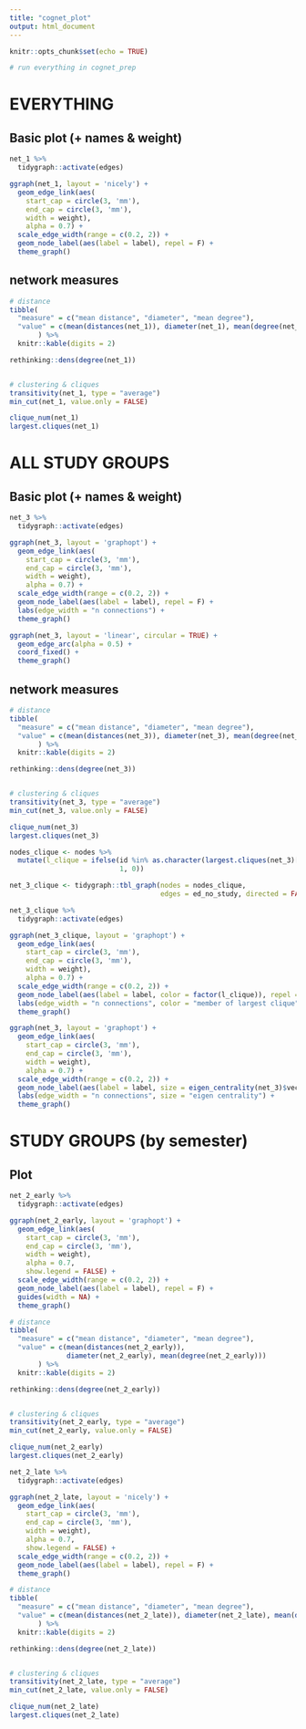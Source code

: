 ```yaml
---
title: "cognet_plot"
output: html_document
---
```


```r
knitr::opts_chunk$set(echo = TRUE)

# run everything in cognet_prep
```

# EVERYTHING
## Basic plot (+ names & weight)
```r
net_1 %>% 
  tidygraph::activate(edges)

ggraph(net_1, layout = 'nicely') + 
  geom_edge_link(aes(
    start_cap = circle(3, 'mm'),
    end_cap = circle(3, 'mm'),
    width = weight),
    alpha = 0.7) + 
  scale_edge_width(range = c(0.2, 2)) +
  geom_node_label(aes(label = label), repel = F) +
  theme_graph()
```

## network measures
```r
# distance
tibble(
  "measure" = c("mean distance", "diameter", "mean degree"),
  "value" = c(mean(distances(net_1)), diameter(net_1), mean(degree(net_1)))
       ) %>%
  knitr::kable(digits = 2)

rethinking::dens(degree(net_1))


# clustering & cliques
transitivity(net_1, type = "average")
min_cut(net_1, value.only = FALSE)

clique_num(net_1)
largest.cliques(net_1)
```


# ALL STUDY GROUPS
## Basic plot (+ names & weight)
```r
net_3 %>% 
  tidygraph::activate(edges)

ggraph(net_3, layout = 'graphopt') + 
  geom_edge_link(aes(
    start_cap = circle(3, 'mm'),
    end_cap = circle(3, 'mm'),
    width = weight),
    alpha = 0.7) + 
  scale_edge_width(range = c(0.2, 2)) +
  geom_node_label(aes(label = label), repel = F) +
  labs(edge_width = "n connections") +
  theme_graph()

ggraph(net_3, layout = 'linear', circular = TRUE) + 
  geom_edge_arc(alpha = 0.5) + 
  coord_fixed() +
  theme_graph()
```

## network measures
```r
# distance
tibble(
  "measure" = c("mean distance", "diameter", "mean degree"),
  "value" = c(mean(distances(net_3)), diameter(net_3), mean(degree(net_3)))
       ) %>%
  knitr::kable(digits = 2)

rethinking::dens(degree(net_3))


# clustering & cliques
transitivity(net_3, type = "average")
min_cut(net_3, value.only = FALSE)

clique_num(net_3)
largest.cliques(net_3)
```

```r
nodes_clique <- nodes %>%
  mutate(l_clique = ifelse(id %in% as.character(largest.cliques(net_3)[[1]]),
                           1, 0))

net_3_clique <- tidygraph::tbl_graph(nodes = nodes_clique, 
                                     edges = ed_no_study, directed = FALSE)

net_3_clique %>% 
  tidygraph::activate(edges)

ggraph(net_3_clique, layout = 'graphopt') + 
  geom_edge_link(aes(
    start_cap = circle(3, 'mm'),
    end_cap = circle(3, 'mm'),
    width = weight),
    alpha = 0.7) + 
  scale_edge_width(range = c(0.2, 2)) +
  geom_node_label(aes(label = label, color = factor(l_clique)), repel = F) +
  labs(edge_width = "n connections", color = "member of largest clique") +
  theme_graph()

```

```r
ggraph(net_3, layout = 'graphopt') + 
  geom_edge_link(aes(
    start_cap = circle(3, 'mm'),
    end_cap = circle(3, 'mm'),
    width = weight),
    alpha = 0.7) + 
  scale_edge_width(range = c(0.2, 2)) +
  geom_node_label(aes(label = label, size = eigen_centrality(net_3)$vector), repel = F) +
  labs(edge_width = "n connections", size = "eigen centrality") +
  theme_graph()
```


# STUDY GROUPS (by semester)
## Plot
```r
net_2_early %>% 
  tidygraph::activate(edges)

ggraph(net_2_early, layout = 'graphopt') + 
  geom_edge_link(aes(
    start_cap = circle(3, 'mm'),
    end_cap = circle(3, 'mm'),
    width = weight),
    alpha = 0.7,
    show.legend = FALSE) + 
  scale_edge_width(range = c(0.2, 2)) +
  geom_node_label(aes(label = label), repel = F) +
  guides(width = NA) +
  theme_graph()
```

```r
# distance
tibble(
  "measure" = c("mean distance", "diameter", "mean degree"),
  "value" = c(mean(distances(net_2_early)), 
              diameter(net_2_early), mean(degree(net_2_early)))
       ) %>%
  knitr::kable(digits = 2)

rethinking::dens(degree(net_2_early))


# clustering & cliques
transitivity(net_2_early, type = "average")
min_cut(net_2_early, value.only = FALSE)

clique_num(net_2_early)
largest.cliques(net_2_early)
```


```r
net_2_late %>% 
  tidygraph::activate(edges)

ggraph(net_2_late, layout = 'nicely') + 
  geom_edge_link(aes(
    start_cap = circle(3, 'mm'),
    end_cap = circle(3, 'mm'),
    width = weight),
    alpha = 0.7,
    show.legend = FALSE) + 
  scale_edge_width(range = c(0.2, 2)) +
  geom_node_label(aes(label = label), repel = F) +
  theme_graph()
```

```r
# distance
tibble(
  "measure" = c("mean distance", "diameter", "mean degree"),
  "value" = c(mean(distances(net_2_late)), diameter(net_2_late), mean(degree(net_2_late)))
       ) %>%
  knitr::kable(digits = 2)

rethinking::dens(degree(net_2_late))


# clustering & cliques
transitivity(net_2_late, type = "average")
min_cut(net_2_late, value.only = FALSE)

clique_num(net_2_late)
largest.cliques(net_2_late)
```


